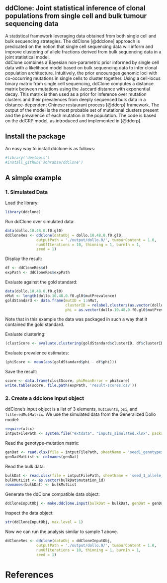## ddClone: Joint statistical inference of clonal populations from single cell and bulk tumour sequencing data

A statistical framework leveraging data obtained from both single cell and bulk sequencing strategies. 
The ddClone [@ddclone] approach is predicated on the notion that single cell sequencing
data will inform and improve clustering of allele fractions
derived from bulk sequencing data in a joint statistical model.  
ddClone combines a Bayesian non-parametric prior informed by single cell
data with a likelihood model based on bulk sequencing data to infer
clonal population architecture. Intuitively, the prior encourages genomic
loci with co-occurring mutations in single cells to cluster together.
Using a cell-locus binary matrix from single cell sequencing,
ddClone computes a distance matrix between mutations using the Jaccard distance with exponential decay.
This matrix is then used as a prior for inference over mutation clusters and their prevalences from deeply
sequenced bulk data in a distance-dependent Chinese restaurant process [@ddcrp] framework.
The output of the model is the most probable set of mutational clusters present and the
prevalence of each mutation in the population.
The code is based on the ddCRP model, as introduced and implemented in [@ddcrp].


## Install the package

An easy way to install ddclone is as follows:

```r
#library('devtools')
#install_github('sohrabsa/ddClone')
```

## A simple example

### 1. Simulated Data

Load the library:
```r
library(ddclone)
```

Run ddClone over simulated data:
```r
data(dollo.10.48.0.f0.gl0)
ddCloneRes <- ddclone(dataObj = dollo.10.48.0.f0.gl0,
              outputPath = './output/dollo.0/', tumourContent = 1.0,
              numOfIterations = 10, thinning = 1, burnIn = 1,
              seed = 1)
```

Display the result:
```r
df <- ddCloneRes$df
expPath <- ddCloneRes$expPath
```

Evaluate against the gold standard:
```r
data(dollo.10.48.0.f0.gl0)
nMut <- length(dollo.10.48.0.f0.gl0$mutPrevalence)
goldStandard <- data.frame(mutID = 1:nMut,
                           clusterID = relabel.clusters(as.vector(dollo.10.48.0.f0.gl0$mutPrevalence)),
                           phi = as.vector(dollo.10.48.0.f0.gl0$mutPrevalence))
```
Note that in this example the data was packaged in such a way that it contained the gold standard. 


Evaluate clustering:
```r
(clustScore <- evaluate.clustering(goldStandard$clusterID, df$clusterID))
```

Evaluate prevalence estimates:
```r
(phiScore <- mean(abs(goldStandard$phi - df$phi)))
```

Save the result:
```r
score <- data.frame(clustScore, phiMeanError = phiScore)
write.table(score, file.path(expPath, 'result-scores.csv'))
```

### 2. Create a ddclone input object
ddClone's input object is a list of 3 elements, `mutCounts`, `psi`, and `filteredMutMatrix`.
We use the simulated data from the Generalized Dollo model:
```r
require(xlsx)
intputFilePath <- system.file("extdata", "inputs_simulated.xlsx", package = "ddclone")
```

Read the genotype-mutation matrix:
```r
genDat <- read.xlsx(file = intputFilePath, sheetName = 'seed1_genotypes', row.names = T)
genDatMutList <- colnames(genDat)
```

Read the bulk data:
```r
bulkDat <- read.xlsx(file = intputFilePath, sheetName = 'seed_1_allele_counts', row.names = T)
bulkMutList <- as.vector(bulkDat$mutation_id)
rownames(bulkDat) <- bulkMutList
```

Generate the ddClone compatible data object:
```r
ddCloneInputObj <- make.ddclone.input(bulkDat = bulkDat, genDat = genDat, outputPath = './output/dollo.0/', nameTag = '')
```

Inspect the data object:
```r
str(ddCloneInputObj, max.level = 1)
```
Now we can run the analysis similar to sample 1 above.
```r
ddCloneRes <- ddclone(dataObj = ddCloneInputObj,
              outputPath = './output/dollo.0/', tumourContent = 1.0,
              numOfIterations = 10, thinning = 1, burnIn = 1,
              seed = 1)
```

# References


